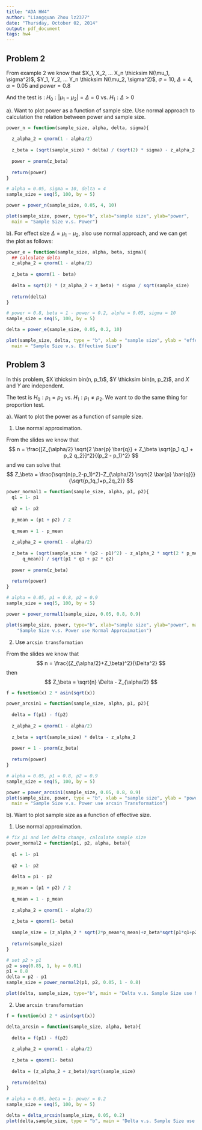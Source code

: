 ```yaml
---
title: "ADA HW4"
author: "Liangquan Zhou lz2377"
date: "Thursday, October 02, 2014"
output: pdf_document
tags: hw4
---
```


## Problem 2 
From example 2 we know that $X_1, X_2, ... X_n \thicksim N(\mu_1, \sigma^2)$, $Y_1, Y_2, ... Y_n \thicksim N(\mu_2, \sigma^2)$, $\sigma = 10$, $\Delta= 4$, $\alpha = 0.05$ and $power = 0.8$

And the test is : $H_0: |\mu_1 - \mu_2 |=\Delta =0$ vs. $H_1: \Delta > 0$

a). Want to plot power as a function of sample size. Use normal approach to calculation the relation between power and sample size.

```r
power_n = function(sample_size, alpha, delta, sigma){
  
  z_alpha_2 = qnorm(1 - alpha/2)
  
  z_beta = (sqrt(sample_size) * delta) / (sqrt(2) * sigma) - z_alpha_2
  
  power = pnorm(z_beta)
  
  return(power)
}

# alpha = 0.05, sigma = 10, delta = 4
sample_size = seq(5, 100, by = 5)

power = power_n(sample_size, 0.05, 4, 10)

plot(sample_size, power, type="b", xlab="sample size", ylab="power", 
  main = "Sample Size v.s. Power")
```

b). For effect size $\Delta = \mu_1-\mu_2$, also use normal approach, and we can get the plot as follows:
```r
power_e = function(sample_size, alpha, beta, sigma){
  ## calculate delta
  z_alpha_2 = qnorm(1 - alpha/2)
  
  z_beta = qnorm(1 - beta)
  
  delta = sqrt(2) * (z_alpha_2 + z_beta) * sigma / sqrt(sample_size)
  
  return(delta)
}

# power = 0.8, beta = 1 - power = 0.2, alpha = 0.05, sigma = 10
sample_size = seq(5, 100, by = 5)

delta = power_e(sample_size, 0.05, 0.2, 10)

plot(sample_size, delta, type = "b", xlab = "sample size", ylab = "effective size", 
  main = "Sample Size v.s. Effective Size")
```

## Problem 3 
In this problem, $X \thicksim bin(n, p_1)$, $Y \thicksim bin(n, p_2)$, and $X$ and $Y$ are independent.  

The test is $H_0: p_1=p_2$ vs. $H_1: p_1 \neq p_2$. We want to do the same thing for proportion test. 

a). Want to plot the power as a function of sample size. 

1. Use normal approximation.

From the slides we know that 
$$
n = \frac{[Z_{\alpha/2} \sqrt{2 \bar{p} \bar{q}} + Z_\beta \sqrt{p_1 q_1 + p_2 q_2}]^2}{(p_2 - p_1)^2}
$$
and we can solve that
$$
Z_\beta = \frac{\sqrt{n(p_2-p_1)^2}-Z_{\alpha/2} \sqrt{2 \bar{p} \bar{q}}}{\sqrt{p_1q_1+p_2q_2}}
$$

```r
power_normal1 = function(sample_size, alpha, p1, p2){
  q1 = 1- p1
  
  q2 = 1- p2
  
  p_mean = (p1 + p2) / 2
  
  q_mean = 1 - p_mean
  
  z_alpha_2 = qnorm(1 - alpha/2)
  
  z_beta = (sqrt(sample_size * (p2 - p1)^2) - z_alpha_2 * sqrt(2 * p_mean * 
      q_mean)) / sqrt(p1 * q1 + p2 * q2)
  
  power = pnorm(z_beta)
  
  return(power)
}

# alpha = 0.05, p1 = 0.8, p2 = 0.9
sample_size = seq(5, 100, by = 5)

power = power_normal1(sample_size, 0.05, 0.8, 0.9)

plot(sample_size, power, type="b", xlab="sample size", ylab="power", main = 
    "Sample Size v.s. Power use Normal Approximation")
```

2. Use `arcsin transformation`

From the slides we know that
$$
n = \frac{(Z_{\alpha/2}+Z_\beta)^2}{\Delta^2}
$$
then 
$$
Z_\beta = \sqrt{n} \Delta - Z_{\alpha/2}
$$
```r
f = function(x) 2 * asin(sqrt(x))

power_arcsin1 = function(sample_size, alpha, p1, p2){
  
  delta = f(p1) - f(p2)
  
  z_alpha_2 = qnorm(1 - alpha/2)
  
  z_beta = sqrt(sample_size) * delta - z_alpha_2
  
  power = 1 - pnorm(z_beta)
  
  return(power)
}

# alpha = 0.05, p1 = 0.8, p2 = 0.9
sample_size = seq(5, 100, by = 5)

power = power_arcsin1(sample_size, 0.05, 0.8, 0.9)
plot(sample_size, power, type = "b", xlab = "sample size", ylab = "power", 
  main = "Sample Size v.s. Power use arcsin Transformation")
```


b). Want to plot sample size as a function of effective size.

1. Use normal approximation.
```r
# fix p1 and let delta change, calculate sample size
power_normal2 = function(p1, p2, alpha, beta){
  
  q1 = 1- p1
  
  q2 = 1- p2
  
  delta = p1 - p2
  
  p_mean = (p1 + p2) / 2
  
  q_mean = 1 - p_mean
  
  z_alpha_2 = qnorm(1 - alpha/2)
  
  z_beta = qnorm(1- beta)
  
  sample_size = (z_alpha_2 * sqrt(2*p_mean*q_mean)+z_beta*sqrt(p1*q1+p2*q2))^2/(p2-p1)^2
  
  return(sample_size)
}

# set p2 > p1
p2 = seq(0.85, 1, by = 0.01)
p1 = 0.8
delta = p2 - p1
sample_size = power_normal2(p1, p2, 0.05, 1 - 0.8)

plot(delta, sample_size, type="b", main = "Delta v.s. Sample Size use Normal Approximation")
```

2. Use `arcsin transformation` 
```r
f = function(x) 2 * asin(sqrt(x))

delta_arcsin = function(sample_size, alpha, beta){
  
  delta = f(p1) - f(p2)
  
  z_alpha_2 = qnorm(1 - alpha/2)
  
  z_beta = qnorm(1- beta)
  
  delta = (z_alpha_2 + z_beta)/sqrt(sample_size)
  
  return(delta)
}

# alpha = 0.05, beta = 1- power = 0.2
sample_size = seq(5, 100, by = 5)

delta = delta_arcsin(sample_size, 0.05, 0.2)
plot(delta,sample_size, type = "b", main = "Delta v.s. Sample Size use arcsin Transformation")
```
